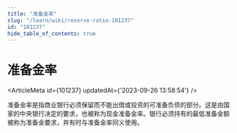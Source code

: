 ```yaml
---
title: "准备金率"
slug: "/learn/wiki/reserve-ratio-101237"
id: "101237"
hide_table_of_contents: true
---
```



# 准备金率

<ArticleMeta id={101237} updatedAt={'2023-09-26 13:58:54'} />
<div className='border-solid border-b border-t-0 my-4 border-[var(--ifm-color-gray-300)]' />

准备金率是指商业银行必须保留而不能出借或投资的可准备负债的部分。这是由国家的中央银行决定的要求，也被称为现金准备金率。银行必须持有的最低准备金额被称为准备金要求，并有时与准备金率同义使用。
